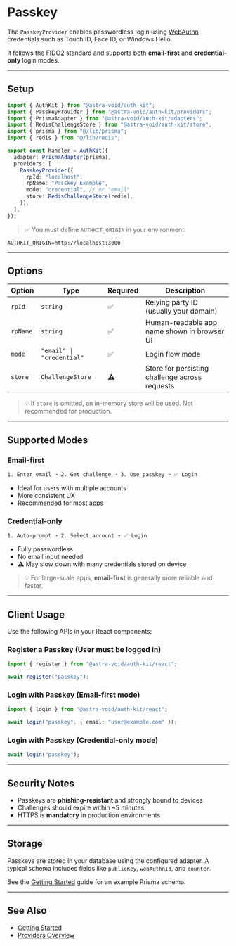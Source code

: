 # Passkey

The `PasskeyProvider` enables passwordless login using [WebAuthn](https://webauthn.io/) credentials such as Touch ID, Face ID, or Windows Hello.

It follows the [FIDO2](https://fidoalliance.org/fido2/) standard and supports both **email-first** and **credential-only** login modes.

---

## Setup

```ts
import { AuthKit } from "@astra-void/auth-kit";
import { PasskeyProvider } from "@astra-void/auth-kit/providers";
import { PrismaAdapter } from "@astra-void/auth-kit/adapters";
import { RedisChallengeStore } from "@astra-void/auth-kit/store";
import { prisma } from "@/lib/prisma";
import { redis } from "@/lib/redis";

export const handler = AuthKit({
  adapter: PrismaAdapter(prisma),
  providers: [
    PasskeyProvider({
      rpId: "localhost",
      rpName: "Passkey Example",
      mode: "credential", // or "email"
      store: RedisChallengeStore(redis),
    }),
  ],
});
```

> ✅ You must define `AUTHKIT_ORIGIN` in your environment:

```env
AUTHKIT_ORIGIN=http://localhost:3000
```

---

## Options

| Option           | Type                      | Required | Description                                    |
| ---------------- | ------------------------- | -------- | ---------------------------------------------- |
| `rpId`           | `string`                  | ✅        | Relying party ID (usually your domain)         |
| `rpName`         | `string`                  | ✅        | Human-readable app name shown in browser UI    |
| `mode`           | `"email" \| "credential"` | ✅        | Login flow mode                                |
| `store`          | `ChallengeStore`          | ⚠️       | Store for persisting challenge across requests |

> 💡 If `store` is omitted, an in-memory store will be used. Not recommended for production.

---

## Supported Modes

### Email-first

```txt
1. Enter email ➝ 2. Get challenge ➝ 3. Use passkey ➝ ✅ Login
```

* Ideal for users with multiple accounts
* More consistent UX
* Recommended for most apps

### Credential-only

```txt
1. Auto-prompt ➝ 2. Select account ➝ ✅ Login
```

* Fully passwordless
* No email input needed
* ⚠️ May slow down with many credentials stored on device

> 💡 For large-scale apps, **email-first** is generally more reliable and faster.

---

## Client Usage

Use the following APIs in your React components:

### Register a Passkey (User must be logged in)

```ts
import { register } from "@astra-void/auth-kit/react";

await register("passkey");
```

### Login with Passkey (Email-first mode)

```ts
import { login } from "@astra-void/auth-kit/react";

await login("passkey", { email: "user@example.com" });
```

### Login with Passkey (Credential-only mode)

```ts
await login("passkey");
```

---

## Security Notes

* Passkeys are **phishing-resistant** and strongly bound to devices
* Challenges should expire within \~5 minutes
* HTTPS is **mandatory** in production environments

---

## Storage

Passkeys are stored in your database using the configured adapter.
A typical schema includes fields like `publicKey`, `webAuthnId`, and `counter`.

See the [Getting Started](/auth-kit/getting-started) guide for an example Prisma schema.

---

## See Also

* [Getting Started](/auth-kit/getting-started)
* [Providers Overview](/auth-kit/providers/overview)
